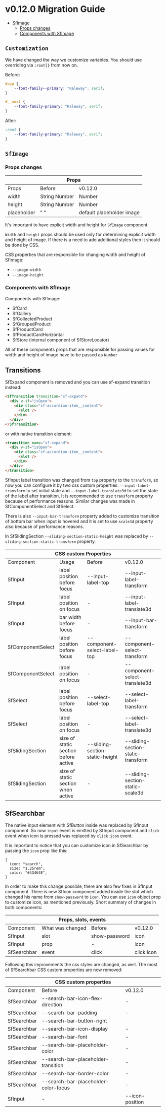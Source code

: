 
<Meta title="Releases/v0.12.x - Latest/v0.12.0/Migration Guide"  />

# v0.12.0 Migration Guide 

- [SfImage](#sfimage)
  - [Props changes](#props-changes)
  - [Components with SfImage](#components-with-SfImage)

## `Customization`
We have changed the way we customize variables. You should use overriding via ```:root{}``` from now on. 

Before:
```scss
#app {
	--font-family--primary: "Raleway", serif;
}

#__nuxt {
	--font-family-primary: "Raleway", serif;
}
```
After:
```scss
:root {
	--font-family-primary: "Raleway", serif;
}
```

## `SfImage`

### Props changes

<table>
  <thead>
    <tr>
      <th colSpan="3">Props</th>
    </tr>
  </thead>
  <tbody>
    <tr>
      <td>Props</td>
      <td>Before</td>
      <td>v0.12.0</td>
    </tr>
    <tr>
      <td>width</td>
      <td>String Number</td>
      <td>Number</td>
    </tr>
    <tr>
      <td>height</td>
      <td>String Number</td>
      <td>Number</td>
    </tr>
    <tr>
     <td>placeholder</td>
      <td>" "</td>
      <td>default placeholder image</td>
    </tr>
  </tbody>
</table>

It's important to have explicit width and height for `SfImage` component.

`Width` and `height` props should be used only for determining explicit width and height of image. 
If there is a need to add additional styles then it should be done by CSS.

CSS properties that are responsible for changing width and height of SfImage:
- `--image-width`
- `--image-height`

### Components with SfImage

Components with SfImage:
- SfCard
- SfGallery
- SfCollectedProduct
- SfGroupedProduct
- SfProductCard
- SfProductCardHorizontal
- SfStore (internal component of SfStoreLocator)

All of these components props that are responsible for passing values for width and height of image have to be passed as `Number`

## Transitions

SfExpand component is removed and you can use sf-expand transition instead: 
```html
<SfTransition transition="sf-expand">
  <div v-if="isOpen">
    <div class="sf-accordion-item__content">
      <slot />
    </div>
  </div>
</SfTransition>
```
or with native transition element: 
```html
<transition name="sf-expand">
  <div v-if="isOpen">
    <div class="sf-accordion-item__content">
      <slot />
    </div>
  </div>
</transition>
```

SfInput label transition was changed from `top` property to the `transform`, 
so now you can configure it by two css custom properties: `--input-label-transform` to set initial state and `--input-label-translate3d` to set the state of the label after transition.
It is recommended to use `transform` property because of performance reasons.
Similar changes was made in SfComponentSelect and SfSelect. 

There is also `--input-bar-transform` property added to customize transition of bottom bar when input is hovered and it is set to use `scale3d` property also because of performance reasons. 

In SfSlidingSection `--sliding-section-static-height` was replaced by `--sliding-section-static-transform` property.


<table>
  <thead>
    <tr>
      <th colSpan="4">CSS custom Properties</th>
    </tr>
  </thead>
  <tbody>
    <tr>
      <td>Component</td>
      <td>Usage</td>
      <td>Before</td>
      <td>v0.12.0</td>
    </tr>
    <tr>
      <td>SfInput</td>
      <td>label position before focus</td>
      <td>--input-label-top</td>
      <td>--input-label-transform</td>
    </tr>
    <tr>
      <td>SfInput</td>
      <td>label position on focus</td>
      <td> - </td>
      <td>--input-label-translate3d</td>
    </tr>
    <tr>
      <td>SfInput</td>
      <td>bar width before focus</td>
      <td> - </td>
      <td>--input-bar-transform</td>
    </tr>
    <tr>
      <td>SfComponentSelect</td>
      <td>label position before focus</td>
      <td>--component-select-label-top</td>
      <td>--component-select-transform</td>
    </tr>
    <tr>
      <td>SfComponentSelect</td>
      <td>label position on focus</td>
      <td> - </td>
      <td>--component-select-translate3d</td>
    </tr>
    <tr>
      <td>SfSelect</td>
      <td>label position before focus</td>
      <td>--select-label-top</td>
      <td>--select-label-transform</td>
    </tr>
    <tr>
      <td>SfSelect</td>
      <td>label position on focus</td>
      <td> - </td>
      <td>--select-label-translate3d</td>
    </tr>
    <tr>
      <td>SfSlidingSection</td>
      <td>size of static section before active</td>
      <td>--sliding-section-static-height</td>
      <td>--sliding-section-static-transform</td>
    </tr>
    <tr>
      <td>SfSlidingSection</td>
      <td>size of static section when active</td>
      <td> - </td>
      <td>--sliding-section-static-scale3d</td>
    </tr>    
  </tbody>
</table>


## SfSearchbar 

The native input element with SfButton inside was replaced by SfInput component. So now `input` event is emitted by SfInput component and `click` event when icon is pressed was replaced by `click:icon` event.

It is important to notice that you can customize icon in SfSearchbar by passing the `icon` prop like this:
```
{ 
  icon: "search",
  size: "1.25rem",
  color: "#43464E",
}
```

In order to make this change possible, there are also few fixes in SfInput component. There is new SfIcon component added inside the slot which changed his name from `show-password` to `icon`. You can use `icon` object prop to customize icon, as mentioned previously. 
Short summary of changes in both components:

<table>
  <thead>
    <tr>
      <th colspan="4">Props, slots, events</th>      
    </tr>
  </thead>
  <tbody>
    <tr>
      <td>Component</td>
      <td>What was changed</td>
      <td>Before</td>
      <td>v0.12.0</td>
    </tr>
    <tr>
      <td>SfInput</td>
      <td>slot</td>
      <td>show-password</td>
      <td>icon</td>
    </tr>
    <tr>
      <td>SfInput</td>
      <td>prop</td>
      <td>-</td>
      <td>icon</td>
    </tr>
    <tr>
      <td>SfSearchbar</td>
      <td>event</td>
      <td>click</td>
      <td>click:icon</td>
    </tr>
  </tbody>
</table>

Following this improvements the css styles are changed, as well. The most of SfSearchbar CSS custom properties are now removed:

<table>
  <thead>
    <tr>
      <th colspan="3">CSS custom properties</th>
    </tr>
  </thead>
  <tbody>
    <tr>
      <td>Component</td>
      <td>Before</td>
      <td>v0.12.0</td>
    </tr>
    <tr>
      <td>SfSearchbar</td>
      <td>--search-bar-icon-flex-direction </td>
      <td>-</td>
    </tr>
    <tr>
      <td>SfSearchbar</td>
      <td>--search-bar-padding</td>
      <td>-</td>
    </tr>
    <tr>
     <td>SfSearchbar</td>
      <td>--search-bar-button-right</td>
      <td></td>
    </tr>
    <tr>
     <td>SfSearchbar</td>
      <td>--search-bar-icon-display</td>
      <td>-</td>
    </tr>
    <tr>
     <td>SfSearchbar</td>
      <td>--search-bar-font</td>
      <td>-</td>
    </tr>
    <tr>
     <td>SfSearchbar</td>
      <td>--search-bar-placeholder-color</td>
      <td>-</td>
    </tr>
    <tr>
     <td>SfSearchbar</td>
      <td>--search-bar-placeholder-transition</td>
      <td>-</td>
    </tr>
    <tr>
     <td>SfSearchbar</td>
      <td>--search-bar-border-color</td>
      <td>-</td>
    </tr>
    <tr>
     <td>SfSearchbar</td>
      <td>--search-bar-placeholder-color-focus</td>
      <td>-</td>
    </tr>
    <tr>
     <td>SfInput</td>
      <td>-</td>
      <td>--icon-position</td>
    </tr>
  </tbody>
</table>